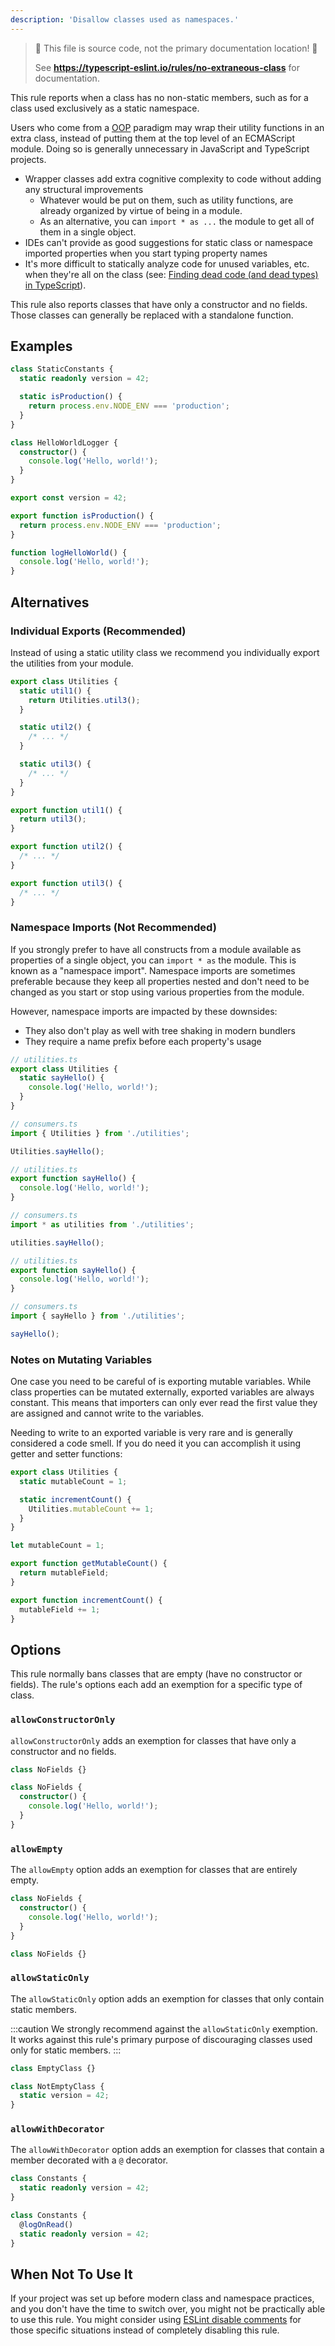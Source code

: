 ```yaml
---
description: 'Disallow classes used as namespaces.'
---
```



> 🛑 This file is source code, not the primary documentation location! 🛑
>
> See **https://typescript-eslint.io/rules/no-extraneous-class** for documentation.

This rule reports when a class has no non-static members, such as for a class used exclusively as a static namespace.

Users who come from a [OOP](https://en.wikipedia.org/wiki/Object-oriented_programming) paradigm may wrap their utility functions in an extra class, instead of putting them at the top level of an ECMAScript module.
Doing so is generally unnecessary in JavaScript and TypeScript projects.

- Wrapper classes add extra cognitive complexity to code without adding any structural improvements
  - Whatever would be put on them, such as utility functions, are already organized by virtue of being in a module.
  - As an alternative, you can `import * as ...` the module to get all of them in a single object.
- IDEs can't provide as good suggestions for static class or namespace imported properties when you start typing property names
- It's more difficult to statically analyze code for unused variables, etc. when they're all on the class (see: [Finding dead code (and dead types) in TypeScript](https://effectivetypescript.com/2020/10/20/tsprune)).

This rule also reports classes that have only a constructor and no fields.
Those classes can generally be replaced with a standalone function.

## Examples

<Tabs>
<TabItem value="❌ Incorrect">

```ts
class StaticConstants {
  static readonly version = 42;

  static isProduction() {
    return process.env.NODE_ENV === 'production';
  }
}

class HelloWorldLogger {
  constructor() {
    console.log('Hello, world!');
  }
}
```

</TabItem>
<TabItem value="✅ Correct">

```ts
export const version = 42;

export function isProduction() {
  return process.env.NODE_ENV === 'production';
}

function logHelloWorld() {
  console.log('Hello, world!');
}
```

</TabItem>
</Tabs>

## Alternatives

### Individual Exports (Recommended)

Instead of using a static utility class we recommend you individually export the utilities from your module.

<Tabs>
<TabItem value="❌ Incorrect">

```ts
export class Utilities {
  static util1() {
    return Utilities.util3();
  }

  static util2() {
    /* ... */
  }

  static util3() {
    /* ... */
  }
}
```

</TabItem>
<TabItem value="✅ Correct">

```ts
export function util1() {
  return util3();
}

export function util2() {
  /* ... */
}

export function util3() {
  /* ... */
}
```

</TabItem>
</Tabs>

### Namespace Imports (Not Recommended)

If you strongly prefer to have all constructs from a module available as properties of a single object, you can `import * as` the module.
This is known as a "namespace import".
Namespace imports are sometimes preferable because they keep all properties nested and don't need to be changed as you start or stop using various properties from the module.

However, namespace imports are impacted by these downsides:

- They also don't play as well with tree shaking in modern bundlers
- They require a name prefix before each property's usage

<Tabs>
<TabItem value="❌ Incorrect">

```ts
// utilities.ts
export class Utilities {
  static sayHello() {
    console.log('Hello, world!');
  }
}

// consumers.ts
import { Utilities } from './utilities';

Utilities.sayHello();
```

</TabItem>
<TabItem value="⚠️ Namespace Imports">

```ts
// utilities.ts
export function sayHello() {
  console.log('Hello, world!');
}

// consumers.ts
import * as utilities from './utilities';

utilities.sayHello();
```

</TabItem>
<TabItem value="✅ Standalone Imports">

```ts
// utilities.ts
export function sayHello() {
  console.log('Hello, world!');
}

// consumers.ts
import { sayHello } from './utilities';

sayHello();
```

</TabItem>
</Tabs>

### Notes on Mutating Variables

One case you need to be careful of is exporting mutable variables.
While class properties can be mutated externally, exported variables are always constant.
This means that importers can only ever read the first value they are assigned and cannot write to the variables.

Needing to write to an exported variable is very rare and is generally considered a code smell.
If you do need it you can accomplish it using getter and setter functions:

<Tabs>
<TabItem value="❌ Incorrect">

```ts
export class Utilities {
  static mutableCount = 1;

  static incrementCount() {
    Utilities.mutableCount += 1;
  }
}
```

</TabItem>
<TabItem value="✅ Correct">

```ts
let mutableCount = 1;

export function getMutableCount() {
  return mutableField;
}

export function incrementCount() {
  mutableField += 1;
}
```

</TabItem>
</Tabs>

## Options

This rule normally bans classes that are empty (have no constructor or fields).
The rule's options each add an exemption for a specific type of class.

### `allowConstructorOnly`

`allowConstructorOnly` adds an exemption for classes that have only a constructor and no fields.

<Tabs>
<TabItem value="❌ Incorrect">

```ts option='{ "allowConstructorOnly": true }'
class NoFields {}
```

</TabItem>
<TabItem value="✅ Correct">

```ts option='{ "allowConstructorOnly": true }'
class NoFields {
  constructor() {
    console.log('Hello, world!');
  }
}
```

</TabItem>
</Tabs>

### `allowEmpty`

The `allowEmpty` option adds an exemption for classes that are entirely empty.

<Tabs>
<TabItem value="❌ Incorrect">

```ts option='{ "allowEmpty": true }'
class NoFields {
  constructor() {
    console.log('Hello, world!');
  }
}
```

</TabItem>
<TabItem value="✅ Correct">

```ts option='{ "allowEmpty": true }'
class NoFields {}
```

</TabItem>
</Tabs>

### `allowStaticOnly`

The `allowStaticOnly` option adds an exemption for classes that only contain static members.

:::caution
We strongly recommend against the `allowStaticOnly` exemption.
It works against this rule's primary purpose of discouraging classes used only for static members.
:::

<Tabs>
<TabItem value="❌ Incorrect">

```ts option='{ "allowStaticOnly": true }'
class EmptyClass {}
```

</TabItem>
<TabItem value="✅ Correct">

```ts option='{ "allowStaticOnly": true }'
class NotEmptyClass {
  static version = 42;
}
```

</TabItem>
</Tabs>

### `allowWithDecorator`

The `allowWithDecorator` option adds an exemption for classes that contain a member decorated with a `@` decorator.

<Tabs>
<TabItem value="❌ Incorrect">

```ts option='{ "allowWithDecorator": true }'
class Constants {
  static readonly version = 42;
}
```

</TabItem>
<TabItem value="✅ Correct">

```ts option='{ "allowWithDecorator": true }'
class Constants {
  @logOnRead()
  static readonly version = 42;
}
```

</TabItem>
</Tabs>

## When Not To Use It

If your project was set up before modern class and namespace practices, and you don't have the time to switch over, you might not be practically able to use this rule.
You might consider using [ESLint disable comments](https://eslint.org/docs/latest/use/configure/rules#using-configuration-comments-1) for those specific situations instead of completely disabling this rule.
